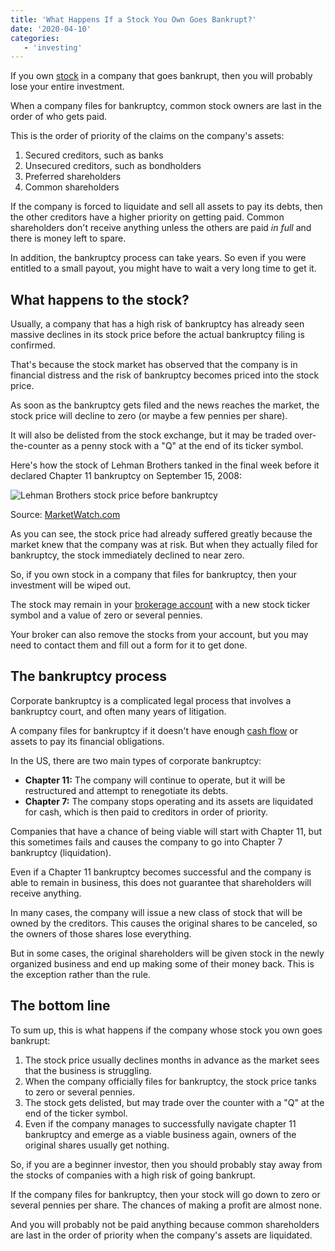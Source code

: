 ```yaml
---
title: 'What Happens If a Stock You Own Goes Bankrupt?'
date: '2020-04-10'
categories:
   - 'investing'
---
```


If you own [stock](/stocks/) in a company that goes bankrupt, then you will probably lose your entire investment.

When a company files for bankruptcy, common stock owners are last in the order of who gets paid.

This is the order of priority of the claims on the company's assets:

1. Secured creditors, such as banks
2. Unsecured creditors, such as bondholders
3. Preferred shareholders
4. Common shareholders

If the company is forced to liquidate and sell all assets to pay its debts, then the other creditors have a higher priority on getting paid. Common shareholders don't receive anything unless the others are paid _in full_ and there is money left to spare.

In addition, the bankruptcy process can take years. So even if you were entitled to a small payout, you might have to wait a very long time to get it.

## What happens to the stock?

Usually, a company that has a high risk of bankruptcy has already seen massive declines in its stock price before the actual bankruptcy filing is confirmed.

That's because the stock market has observed that the company is in financial distress and the risk of bankruptcy becomes priced into the stock price.

As soon as the bankruptcy gets filed and the news reaches the market, the stock price will decline to zero (or maybe a few pennies per share).

It will also be delisted from the stock exchange, but it may be traded over-the-counter as a penny stock with a "Q" at the end of its ticker symbol.

Here's how the stock of Lehman Brothers tanked in the final week before it declared Chapter 11 bankruptcy on September 15, 2008:

![Lehman Brothers stock price before bankruptcy](https://stockanalysis.com/wp-content/uploads/2020/04/lehman-brothers-stock-price-before-bankruptcy.png)

Source: [MarketWatch.com](https://www.marketwatch.com/story/in-lehmans-last-days-merrill-lynch-may-have-allowed-illegal-bets-against-firm-2015-06-02)

As you can see, the stock price had already suffered greatly because the market knew that the company was at risk. But when they actually filed for bankruptcy, the stock immediately declined to near zero.

So, if you own stock in a company that files for bankruptcy, then your investment will be wiped out.

The stock may remain in your [brokerage account](/how-to-buy-stocks-online/) with a new stock ticker symbol and a value of zero or several pennies.

Your broker can also remove the stocks from your account, but you may need to contact them and fill out a form for it to get done.

## The bankruptcy process

Corporate bankruptcy is a complicated legal process that involves a bankruptcy court, and often many years of litigation.

A company files for bankruptcy if it doesn't have enough [cash flow](/term/cash-flow-statement/) or assets to pay its financial obligations.

In the US, there are two main types of corporate bankruptcy:

-  **Chapter 11:** The company will continue to operate, but it will be restructured and attempt to renegotiate its debts.
-  **Chapter 7:** The company stops operating and its assets are liquidated for cash, which is then paid to creditors in order of priority.

Companies that have a chance of being viable will start with Chapter 11, but this sometimes fails and causes the company to go into Chapter 7 bankruptcy (liquidation).

Even if a Chapter 11 bankruptcy becomes successful and the company is able to remain in business, this does not guarantee that shareholders will receive anything.

In many cases, the company will issue a new class of stock that will be owned by the creditors. This causes the original shares to be canceled, so the owners of those shares lose everything.

But in some cases, the original shareholders will be given stock in the newly organized business and end up making some of their money back. This is the exception rather than the rule.

## The bottom line

To sum up, this is what happens if the company whose stock you own goes bankrupt:

1. The stock price usually declines months in advance as the market sees that the business is struggling.
2. When the company officially files for bankruptcy, the stock price tanks to zero or several pennies.
3. The stock gets delisted, but may trade over the counter with a "Q" at the end of the ticker symbol.
4. Even if the company manages to successfully navigate chapter 11 bankruptcy and emerge as a viable business again, owners of the original shares usually get nothing.

So, if you are a beginner investor, then you should probably stay away from the stocks of companies with a high risk of going bankrupt.

If the company files for bankruptcy, then your stock will go down to zero or several pennies per share. The chances of making a profit are almost none.

And you will probably not be paid anything because common shareholders are last in the order of priority when the company's assets are liquidated.

